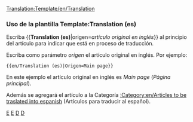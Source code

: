 <noinclude>[[Translation:Template/en/Translation]]</noinclude>{{en/Ambox| type  = notice
| image = en/Wiki letter.png
| text  = <p>Este artículo está siendo traducido del inglés. Puedes colaborar ayudando a su [{{SERVER}}{{localurl:{{NAMESPACE}}:{{PAGENAME}}|action=edit}} redacción].<br/>
Use el [[en/Wiki/Manual of Style|Manual de Estilo]] para una correcta edición.<br/>
Recuerde quitar esta plantilla una vez que el artículo haya sido correctamente traducido.<br/>
<strong>Artículo original en inglés:</strong> <includeonly>[{{SERVER}}{{localurl:{{NAMESPACE}}:{{{origen}}}|action=view}} {{{origen}}}]</includeonly></p>
}}
<includeonly>[[Category:en/Templates|E]][[Category:en/Articles to be traslated into Spanish|E]]</includeonly>

<noinclude>
===Uso de la plantilla Template:Translation (es)===
Escriba <nowiki>{{</nowiki>'''Translation (es)'''|origen=''artículo original en inglés''<nowiki>}}</nowiki> al principio del artículo para indicar que está en proceso de traducción.
<p>Escriba como parámetro ''origen'' el artículo original en inglés. Por ejemplo:</p>
<pre>{{en/Translation (es)|Origen=Main page}}</pre>
En este ejemplo el artículo original en inglés es ''Main page'' (''Página principal'').
<p>Además se agregará el artículo a la Categoría [[:Category:en/Articles to be traslated into espanish]] (Artículos para traducir al español).</p>

[[Category:en/Templates|D]][[Category:en/Message boxes|D]]</noinclude>